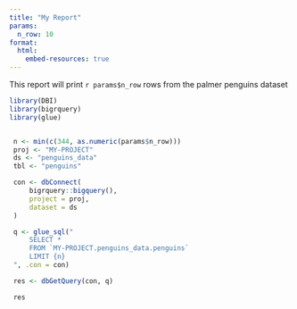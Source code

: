```yaml
---
title: "My Report"
params:
  n_row: 10
format:
  html:
    embed-resources: true
---
```


This report will print `r params$n_row` rows from the palmer penguins dataset

```r
library(DBI)
library(bigrquery)
library(glue)


 n <- min(c(344, as.numeric(params$n_row)))
 proj <- "MY-PROJECT"
 ds <- "penguins_data"
 tbl <- "penguins"

 con <- dbConnect(
     bigrquery::bigquery(),
     project = proj,
     dataset = ds
 )

 q <- glue_sql("
     SELECT *
     FROM `MY-PROJECT.penguins_data.penguins`
     LIMIT {n}
 ", .con = con)

 res <- dbGetQuery(con, q)

 res 
```